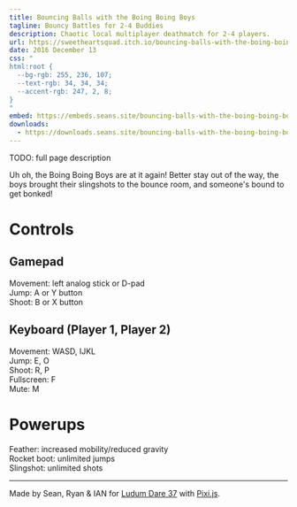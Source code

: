 ```yaml
---
title: Bouncing Balls with the Boing Boing Boys
tagline: Bouncy Battles for 2-4 Buddies
description: Chaotic local multiplayer deathmatch for 2-4 players.
url: https://sweetheartsquad.itch.io/bouncing-balls-with-the-boing-boing-boys
date: 2016 December 13
css: "
html:root {
  --bg-rgb: 255, 236, 107;
  --text-rgb: 34, 34, 34;
  --accent-rgb: 247, 2, 8;
}
"
embed: https://embeds.seans.site/bouncing-balls-with-the-boing-boing-boys/?click
downloads:
  - https://downloads.seans.site/bouncing-balls-with-the-boing-boing-boys.zip
---
```


TODO: full page description


Uh oh, the Boing Boing Boys are at it again! Better stay out of the way, the boys brought their slingshots to the bounce room, and someone's bound to get bonked!

# Controls

## Gamepad

Movement: left analog stick or D-pad  
Jump: A or Y button  
Shoot: B or X button

## Keyboard (Player 1, Player 2)

Movement: WASD, IJKL  
Jump: E, O  
Shoot: R, P  
Fullscreen: F  
Mute: M

# Powerups

Feather: increased mobility/reduced gravity  
Rocket boot: unlimited jumps  
Slingshot: unlimited shots

---

Made by Sean, Ryan & IAN for [Ludum Dare 37](https://ldjam.com/) with [Pixi.js](http://www.pixijs.com/).
